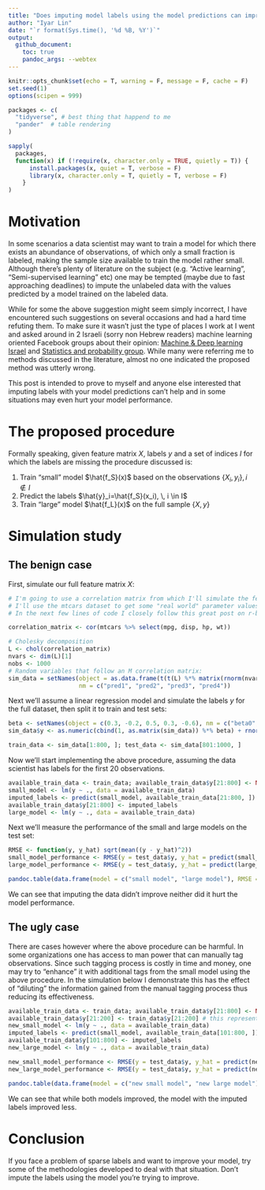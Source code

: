 ```yaml
---
title: "Does imputing model labels using the model predictions can improve it's performance?"
author: "Iyar Lin"
date: "`r format(Sys.time(), '%d %B, %Y')`"
output: 
  github_document:
    toc: true
    pandoc_args: --webtex
---
```


```r
knitr::opts_chunk$set(echo = T, warning = F, message = F, cache = F)
set.seed(1)
options(scipen = 999)

packages <- c(
  "tidyverse", # best thing that happend to me
  "pander"  # table rendering
)

sapply(
  packages,
  function(x) if (!require(x, character.only = TRUE, quietly = T)) {
      install.packages(x, quiet = T, verbose = F)
      library(x, character.only = T, quietly = T, verbose = F)
    }
)
```

# Motivation

In some scenarios a data scientist may want to train a model for which there exists an abundance of observations, of which only a small fraction is labeled, making the sample size available to train the model rather small. Although there's plenty of literature on the subject (e.g. "Active learning", "Semi-supervised learning" etc) one may be tempted (maybe due to fast approaching deadlines) to impute the unlabeled data with the values predicted by a model trained on the labeled data. 

While for some the above suggestion might seem simply incorrect, I have encountered such suggestions on several occasions and had a hard time refuting them. To make sure it wasn't just the type of places I work at I went and asked around in 2 Israeli (sorry non Hebrew readers) machine learning oriented Facebook groups about their opinion: [Machine & Deep learning Israel](https://www.facebook.com/groups/543283492502370/permalink/1158551544308892/) and [Statistics and probability group](https://www.facebook.com/groups/statprob/permalink/767687730239611/). While many were referring me to methods discussed in the literature, almost no one indicated the proposed method was utterly wrong. 

This post is intended to prove to myself and anyone else interested that imputing labels with your model predictions can't help and in some situations may even hurt your model performance.

# The proposed procedure

Formally speaking, given feature matrix $X$, labels $y$ and a set of indices $I$ for which the labels are missing the procedure discussed is:

1. Train "small" model $\hat{f_S}(x)$ based on the observations $\{X_i,y_i\}, \, i \notin I$
1. Predict the labels $\hat{y}_i=\hat{f_S}(x_i), \, i \in I$
1. Train "large" model $\hat{f_L}(x)$ on the full sample $\{X, y\}$

# Simulation study  
## The benign case  

First, simulate our full feature matrix $X$:

```r
# I'm going to use a correlation matrix from which I'll simulate the feature matrix X. 
# I'll use the mtcars dataset to get some "real world" parameter values. 
# In the next few lines of code I closely follow this great post on r-bloggers: https://www.r-bloggers.com/simulating-data-following-a-given-covariance-structure/

correlation_matrix <- cor(mtcars %>% select(mpg, disp, hp, wt))

# Cholesky decomposition
L <- chol(correlation_matrix)
nvars <- dim(L)[1]
nobs <- 1000
# Random variables that follow an M correlation matrix:
sim_data = setNames(object = as.data.frame(t(t(L) %*% matrix(rnorm(nvars*nobs), nrow=nvars, ncol=nobs))), 
                    nm = c("pred1", "pred2", "pred3", "pred4"))
```

Next we'll assume a linear regression model and simulate the labels $y$ for the full dataset, then split it to train and test sets:

```r
beta <- setNames(object = c(0.3, -0.2, 0.5, 0.3, -0.6), nm = c("beta0", "beta1", "beta2", "beta3", "beta4"))
sim_data$y <- as.numeric(cbind(1, as.matrix(sim_data)) %*% beta) + rnorm(nobs)

train_data <- sim_data[1:800, ]; test_data <- sim_data[801:1000, ]
```

Now we'll start implementing the above procedure, assuming the data scientist has labels for the first 20 observations.

```r
available_train_data <- train_data; available_train_data$y[21:800] <- NA
small_model <- lm(y ~ ., data = available_train_data)
imputed_labels <- predict(small_model, available_train_data[21:800, ])
available_train_data$y[21:800] <- imputed_labels
large_model <- lm(y ~ ., data = available_train_data)
```

Next we'll measure the performance of the small and large models on the test set:

```r
RMSE <- function(y, y_hat) sqrt(mean((y - y_hat)^2))
small_model_performance <- RMSE(y = test_data$y, y_hat = predict(small_model, test_data))
large_model_performance <- RMSE(y = test_data$y, y_hat = predict(large_model, test_data))

pandoc.table(data.frame(model = c("small model", "large model"), RMSE = c(small_model_performance, large_model_performance)))
```

We can see that imputing the data didn't improve neither did it hurt the model performance.

## The ugly case

There are cases however where the above procedure can be harmful. In some organizations one has access to man power that can manually tag observations. Since such tagging process is costly in time and money, one may try to "enhance" it with additional tags from the small model using the above procedure. In the simulation below I demonstrate this has the effect of "diluting" the information gained from the manual tagging process thus reducing its effectiveness.

```r
available_train_data <- train_data; available_train_data$y[21:800] <- NA
available_train_data$y[21:200] <- train_data$y[21:200] # this represents manual tagging of additional 180 observations
new_small_model <- lm(y ~ ., data = available_train_data)
imputed_labels <- predict(small_model, available_train_data[101:800, ])
available_train_data$y[101:800] <- imputed_labels
new_large_model <- lm(y ~ ., data = available_train_data)

new_small_model_performance <- RMSE(y = test_data$y, y_hat = predict(new_small_model, test_data))
new_large_model_performance <- RMSE(y = test_data$y, y_hat = predict(new_large_model, test_data))

pandoc.table(data.frame(model = c("new small model", "new large model"), RMSE = c(new_small_model_performance, new_large_model_performance)))
```

We can see that while both models improved, the model with the imputed labels improved less.

# Conclusion

If you face a problem of sparse labels and want to improve your model, try some of the methodologies developed to deal with that situation. Don't impute the labels using the model you're trying to improve.